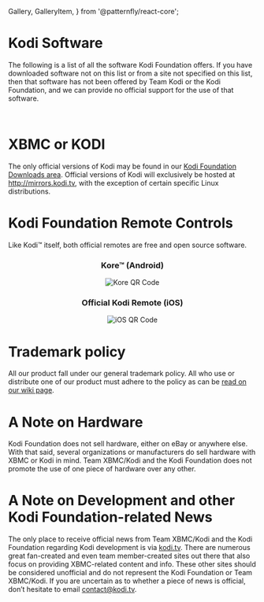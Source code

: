   Gallery,
  GalleryItem,
 } from '@patternfly/react-core';

# Kodi Software

The following is a list of all the software Kodi Foundation offers. If you have downloaded software not on this list or from a site not specified on this list, then that software has not been offered by Team Kodi or the Kodi Foundation, and we can provide no official support for the use of that software.

<div style="width: 80%; margin-left: 10%; margin-right: 10%; padding-bottom: 15px">
  <img alt="" src="/images/software--devices.jpg" />
</div>


# XBMC or KODI

The only official versions of Kodi may be found in our [Kodi Foundation Downloads area](/download). Official versions of Kodi will exclusively be hosted at <http://mirrors.kodi.tv>, with the exception of certain specific Linux distributions.

# Kodi Foundation Remote Controls

Like Kodi™ itself, both official remotes are free and open source software.

<Gallery hasGutter>
  <GalleryItem>
      <div align="center">
        <h3>Kore™ (Android)</h3>
        <img alt="Kore QR Code" src="/images/kore-qr.png" />
      </div>
    </GalleryItem>
  <GalleryItem>
      <div align="center">
        <h3>Official Kodi Remote (iOS)</h3>
        <img alt="iOS QR Code" src="/images/ios-qr.png" />
      </div>
    </GalleryItem>
</Gallery>

# Trademark policy

All our product fall under our general trademark policy. All who use or distribute one of our product must adhere to the policy as can be [read on our wiki page](http://kodi.wiki/view/Official:Trademark_Policy).

# A Note on Hardware

Kodi Foundation does not sell hardware, either on eBay or anywhere else. With that said, several organizations or manufacturers do sell hardware with XBMC or Kodi in mind. Team XBMC/Kodi and the Kodi Foundation does not promote the use of one piece of hardware over any other.

# A Note on Development and other Kodi Foundation-related News

The only place to receive official news from Team XBMC/Kodi and the Kodi Foundation regarding Kodi development is via [kodi.tv](/). There are numerous great fan-created and even team member-created sites out there that also focus on providing XBMC-related content and info. These other sites should be considered unofficial and do not represent the Kodi Foundation or Team XBMC/Kodi. If you are uncertain as to whether a piece of news is official, don’t hesitate to email [contact@kodi.tv](mailto:contact@kodi.tv).
